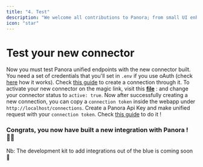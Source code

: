 ```yaml
---
title: "4. Test"
description: "We welcome all contributions to Panora; from small UI enhancements to brand new integrations. We love seeing community members level up and give people power-ups!"
icon: "star"
---
```


# Test your new connector

Now you must test Panora unified endpoints with the new connector built.
    <Steps>
      <Step title="Create a connection using the magic link">
         You need a set of credentials that you'll set in `.env` if you use oAuth (check [here](/open-source/selfhost/envVariables#providers-specific-credentials) how it works). 
          Check [this guide](/core-concepts/magic-links) to create a connection through it.
          To activate your new connector on the magic link, visit this [**file**](https://github.com/panoratech/Panora/blob/main/packages/shared/src/connectors/metadata.ts#L6) :
          and change your connector status to `active: true`. 
      </Step>
      <Step title="Test with unified endpoints">
        Now after successfully creating a new connection, you can copy a `connection token` inside the webapp under `http://localhost/connections`.
        Create a Panora Api Key and make unified request with your `connection token`. 
        Check [this guide](/core-concepts/auth) to do it !
      </Step> 
    </Steps>

### Congrats, you now have built a new integration with Panora ! 🦸‍♀️

<Info>
  Nb: The development kit to add integrations out of the blue is coming soon 🎸
</Info>
